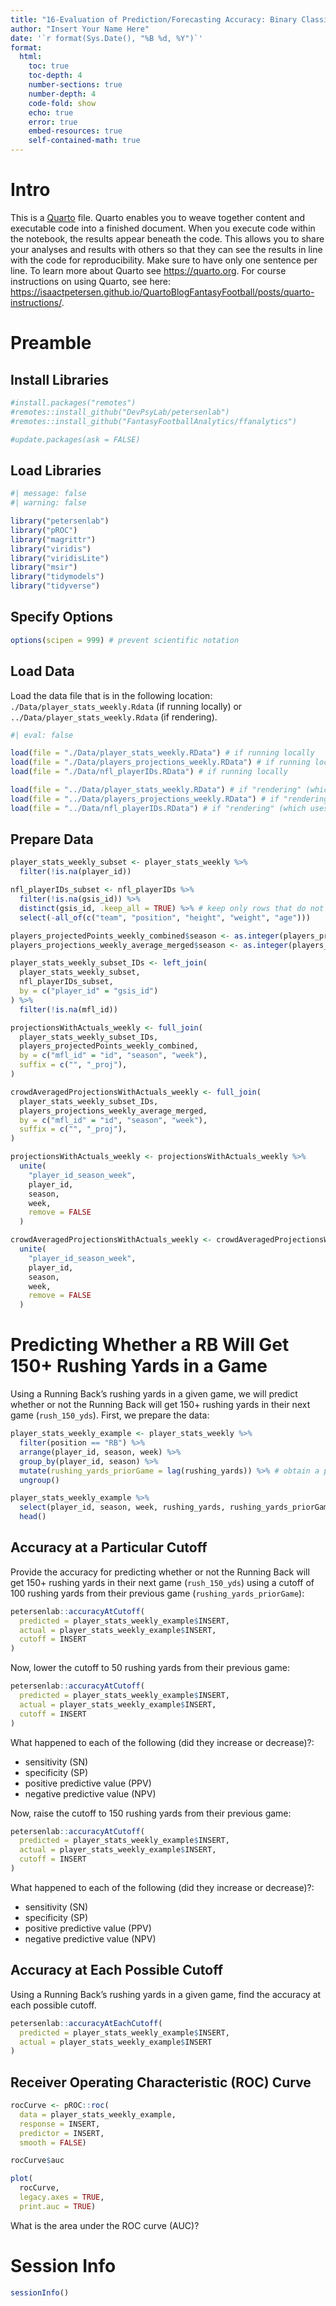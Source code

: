 ```yaml
---
title: "16-Evaluation of Prediction/Forecasting Accuracy: Binary Classification"
author: "Insert Your Name Here"
date: '`r format(Sys.Date(), "%B %d, %Y")`'
format:
  html:
    toc: true
    toc-depth: 4
    number-sections: true
    number-depth: 4
    code-fold: show
    echo: true
    error: true
    embed-resources: true
    self-contained-math: true
---
```


# Intro

This is a [Quarto](https://quarto.org) file.
Quarto enables you to weave together content and executable code into a finished document.
When you execute code within the notebook, the results appear beneath the code. 
This allows you to share your analyses and results with others so that they can see the results in line with the code for reproducibility.
Make sure to have only one sentence per line.
To learn more about Quarto see <https://quarto.org>.
For course instructions on using Quarto, see here: <https://isaactpetersen.github.io/QuartoBlogFantasyFootball/posts/quarto-instructions/>.

# Preamble

## Install Libraries

```r
#install.packages("remotes")
#remotes::install_github("DevPsyLab/petersenlab")
#remotes::install_github("FantasyFootballAnalytics/ffanalytics")

#update.packages(ask = FALSE)
```

## Load Libraries

```r
#| message: false
#| warning: false

library("petersenlab")
library("pROC")
library("magrittr")
library("viridis")
library("viridisLite")
library("msir")
library("tidymodels")
library("tidyverse")
```

## Specify Options

```r
options(scipen = 999) # prevent scientific notation
```

## Load Data

Load the data file that is in the following location: `./Data/player_stats_weekly.Rdata` (if running locally) or `../Data/player_stats_weekly.Rdata` (if rendering).

```r
#| eval: false

load(file = "./Data/player_stats_weekly.RData") # if running locally
load(file = "./Data/players_projections_weekly.RData") # if running locally
load(file = "./Data/nfl_playerIDs.RData") # if running locally
```

```r
load(file = "../Data/player_stats_weekly.RData") # if "rendering" (which uses the Analyses folder as the relative path)
load(file = "../Data/players_projections_weekly.RData") # if "rendering" (which uses the Analyses folder as the relative path)
load(file = "../Data/nfl_playerIDs.RData") # if "rendering" (which uses the Analyses folder as the relative path)
```

## Prepare Data

```r
player_stats_weekly_subset <- player_stats_weekly %>% 
  filter(!is.na(player_id))

nfl_playerIDs_subset <- nfl_playerIDs %>% 
  filter(!is.na(gsis_id)) %>% 
  distinct(gsis_id, .keep_all = TRUE) %>% # keep only rows that do not have duplicate values of gsis_id
  select(-all_of(c("team", "position", "height", "weight", "age")))

players_projectedPoints_weekly_combined$season <- as.integer(players_projectedPoints_weekly_combined$season)
players_projections_weekly_average_merged$season <- as.integer(players_projections_weekly_average_merged$season)

player_stats_weekly_subset_IDs <- left_join(
  player_stats_weekly_subset,
  nfl_playerIDs_subset,
  by = c("player_id" = "gsis_id")
) %>% 
  filter(!is.na(mfl_id))

projectionsWithActuals_weekly <- full_join(
  player_stats_weekly_subset_IDs,
  players_projectedPoints_weekly_combined,
  by = c("mfl_id" = "id", "season", "week"),
  suffix = c("", "_proj"),
)

crowdAveragedProjectionsWithActuals_weekly <- full_join(
  player_stats_weekly_subset_IDs,
  players_projections_weekly_average_merged,
  by = c("mfl_id" = "id", "season", "week"),
  suffix = c("", "_proj"),
)

projectionsWithActuals_weekly <- projectionsWithActuals_weekly %>% 
  unite(
    "player_id_season_week",
    player_id,
    season,
    week,
    remove = FALSE
  )

crowdAveragedProjectionsWithActuals_weekly <- crowdAveragedProjectionsWithActuals_weekly %>% 
  unite(
    "player_id_season_week",
    player_id,
    season,
    week,
    remove = FALSE
  )
```

# Predicting Whether a RB Will Get 150+ Rushing Yards in a Game

Using a Running Back's rushing yards in a given game, we will predict whether or not the Running Back will get 150+ rushing yards in their next game (`rush_150_yds`).
First, we prepare the data:

```r
player_stats_weekly_example <- player_stats_weekly %>% 
  filter(position == "RB") %>% 
  arrange(player_id, season, week) %>% 
  group_by(player_id, season) %>% 
  mutate(rushing_yards_priorGame = lag(rushing_yards)) %>% # obtain a player's rushing yards from their prior game using the dplyr::lag() function
  ungroup()

player_stats_weekly_example %>% 
  select(player_id, season, week, rushing_yards, rushing_yards_priorGame) %>% 
  head()
```

## Accuracy at a Particular Cutoff

Provide the accuracy for predicting whether or not the Running Back will get 150+ rushing yards in their next game (`rush_150_yds`) using a cutoff of 100 rushing yards from their previous game (`rushing_yards_priorGame`):

```r
petersenlab::accuracyAtCutoff(
  predicted = player_stats_weekly_example$INSERT,
  actual = player_stats_weekly_example$INSERT,
  cutoff = INSERT
)
```

Now, lower the cutoff to 50 rushing yards from their previous game:

```r
petersenlab::accuracyAtCutoff(
  predicted = player_stats_weekly_example$INSERT,
  actual = player_stats_weekly_example$INSERT,
  cutoff = INSERT
)
```

What happened to each of the following (did they increase or decrease)?:

- sensitivity (SN)
- specificity (SP)
- positive predictive value (PPV)
- negative predictive value (NPV)

Now, raise the cutoff to 150 rushing yards from their previous game:

```r
petersenlab::accuracyAtCutoff(
  predicted = player_stats_weekly_example$INSERT,
  actual = player_stats_weekly_example$INSERT,
  cutoff = INSERT
)
```

What happened to each of the following (did they increase or decrease)?:

- sensitivity (SN)
- specificity (SP)
- positive predictive value (PPV)
- negative predictive value (NPV)

## Accuracy at Each Possible Cutoff

Using a Running Back's rushing yards in a given game, find the accuracy at each possible cutoff.

```r
petersenlab::accuracyAtEachCutoff(
  predicted = player_stats_weekly_example$INSERT,
  actual = player_stats_weekly_example$INSERT
)
```

## Receiver Operating Characteristic (ROC) Curve

```r
rocCurve <- pROC::roc(
  data = player_stats_weekly_example,
  response = INSERT,
  predictor = INSERT,
  smooth = FALSE)

rocCurve$auc

plot(
  rocCurve,
  legacy.axes = TRUE,
  print.auc = TRUE)
```

What is the area under the ROC curve (AUC)?

# Session Info

```r
sessionInfo()
```

